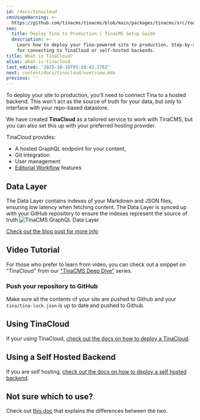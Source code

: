 ```yaml
---
id: /docs/tinacloud
cmsUsageWarning: >-
  https://github.com/tinacms/tinacms/blob/main/packages/tinacms/src/toolkit/react-sidebar/components/local-warning.tsx
seo:
  title: Deploy Tina to Production | TinaCMS Setup Guide
  description: >-
    Learn how to deploy your Tina-powered site to production. Step-by-step guide
    for connecting to TinaCloud or self-hosted backends.
title: What is TinaCloud?
alias: what-is-tinacloud
last_edited: '2025-10-16T05:20:43.276Z'
next: content/docs/tinacloud/overview.mdx
previous: ''
---
```


To deploy your site to production, you'll need to connect Tina to a hosted backend. This won't act as the source of truth for your data, but only to interface with your repo-based datastore.

We have created **TinaCloud** as a tailored service to work with TinaCMS, but you can also set this up with your preferred hosting provider.

TinaCloud provides:

* A hosted GraphQL endpoint for your content,
* Git integration
* User management
* [Editorial Workflow](http://localhost:3000/docs/drafts/editorial-workflow) features

## Data Layer

The Data Layer contains indexes of your Markdown and JSON files, ensuring low latency when fetching content. The Data Layer is synced up with your GitHub repository to ensure the indexes represent the source of truth.![TinaCMS GraphQL Data Layer](/img/docs/tinacms-data-layer_geyrv8.png "TinaCMS GraphQL Data Layer")

[Check out the blog post for more info](/blog/self-hosted-datalayer/)

## Video Tutorial

For those who prefer to learn from video, you can check out a snippet on "TinaCloud" from our ["TinaCMS Deep Dive"](https://www.youtube.com/watch?v=PcgnJDILv4w\&list=PLPar4H9PHKVqoCwZy79PHr8-W_vA3lAOB\&pp=iAQB) series.

<Youtube embedSrc="https://www.youtube.com/embed/r9vzL_8PEW8?start=39" />

### Push your repository to GitHub

Make sure all the contents of your site are pushed to Github and your `tina/tina-lock.json` is up to date and pushed to Github.

## Using TinaCloud

If your using TinaCloud, [check out the docs on how to deploy a TinaCloud](/docs/tinacloud/overview).

## Using a Self Hosted Backend

If you are self hosting, [check out the docs on how to deploy a self hosted backend](/docs/self-hosted/overview).

## Not sure which to use?

Check out [this doc](/docs/introduction/faq#what-is-tina-cloud) that explains the differences between the two.
